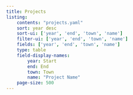 ```yaml
---
title: Projects
listing:
    contents: "projects.yaml"
    sort: year desc
    sort-ui: ['year', 'end', 'town', 'name']
    filter-ui: ['year', 'end', 'town', 'name']
    fields: ['year', 'end', 'town', 'name']
    type: table
    field-display-names:
        year: Start
        end: End
        town: Town
        name: "Project Name"
    page-size: 500
---
```

